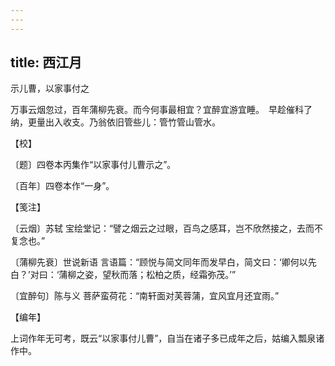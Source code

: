 ```yaml
---
---
---
```

title: 西江月
---



示儿曹，以家事付之





万事云烟忽过，百年蒲柳先衰。而今何事最相宜？宜醉宜游宜睡。　早趁催科了纳，更量出入收支。乃翁依旧管些儿：管竹管山管水。





【校】


〔题〕四卷本丙集作“以家事付儿曹示之”。

〔百年〕四卷本作“一身”。





【笺注】


〔云烟〕苏轼 宝绘堂记：“譬之烟云之过眼，百鸟之感耳，岂不欣然接之，去而不复念也。”

〔蒲柳先衰〕世说新语 言语篇：“顾悦与简文同年而发早白，简文曰：‘卿何以先白？’对曰：‘蒲柳之姿，望秋而落；松柏之质，经霜弥茂。’”

〔宜醉句〕陈与义 菩萨蛮荷花：“南轩面对芙蓉蒲，宜风宜月还宜雨。”





【编年】


上词作年无可考，既云“以家事付儿曹”，自当在诸子多已成年之后，姑编入瓢泉诸作中。